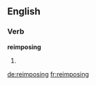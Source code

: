 ==English==

===Verb===
'''reimposing'''

# {{third-person singular of|[[reimpose]]}}

[[de:reimposing]]
[[fr:reimposing]]